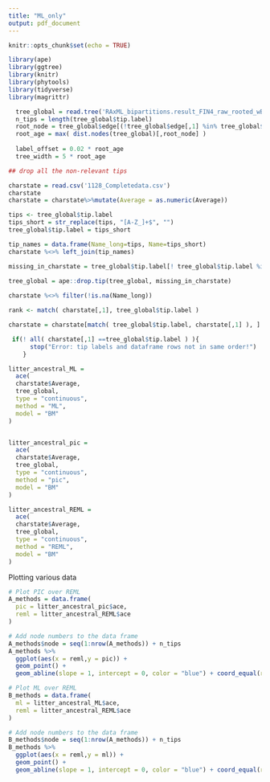 ```yaml
---
title: "ML_only"
output: pdf_document
---
```


```r
knitr::opts_chunk$set(echo = TRUE)

library(ape)
library(ggtree)
library(knitr)
library(phytools)
library(tidyverse)
library(magrittr)
```

```r
  tree_global = read.tree('RAxML_bipartitions.result_FIN4_raw_rooted_wBoots_4098mam1out_OK.newick')
  n_tips = length(tree_global$tip.label)
  root_node = tree_global$edge[(!tree_global$edge[,1] %in% tree_global$edge[,2]),1] %>% unique()
  root_age = max( dist.nodes(tree_global)[,root_node] )
  
  label_offset = 0.02 * root_age
  tree_width = 5 * root_age
```

```r
## drop all the non-relevant tips

charstate = read.csv('1128_Completedata.csv') 
charstate
charstate = charstate%>%mutate(Average = as.numeric(Average))

tips <- tree_global$tip.label
tips_short = str_replace(tips, "[A-Z_]+$", "")
tree_global$tip.label = tips_short

tip_names = data.frame(Name_long=tips, Name=tips_short)
charstate %<>% left_join(tip_names)

missing_in_charstate = tree_global$tip.label[! tree_global$tip.label %in% charstate$Name]
 
tree_global = ape::drop.tip(tree_global, missing_in_charstate)

charstate %<>% filter(!is.na(Name_long))

rank <- match( charstate[,1], tree_global$tip.label )

charstate = charstate[match( tree_global$tip.label, charstate[,1] ), ] #the data order matches, checked manually as well.

 if(! all( charstate[,1] ==tree_global$tip.label ) ){
      stop("Error: tip labels and dataframe rows not in same order!")
    }

```




```r

litter_ancestral_ML = 
  ace(
  charstate$Average, 
  tree_global,
  type = "continuous",
  method = "ML",
  model = "BM"
)


litter_ancestral_pic =
  ace(
  charstate$Average,
  tree_global,
  type = "continuous",
  method = "pic",
  model = "BM"
)

litter_ancestral_REML = 
  ace(
  charstate$Average, 
  tree_global,
  type = "continuous",
  method = "REML",
  model = "BM"
)

```
Plotting various data
```r

# Plot PIC over REML
A_methods = data.frame(
  pic = litter_ancestral_pic$ace, 
  reml = litter_ancestral_REML$ace
)

# Add node numbers to the data frame
A_methods$node = seq(1:nrow(A_methods)) + n_tips
A_methods %>%
  ggplot(aes(x = reml,y = pic)) +
  geom_point() +
  geom_abline(slope = 1, intercept = 0, color = "blue") + coord_equal(ratio = 1)

# Plot ML over REML
B_methods = data.frame(
  ml = litter_ancestral_ML$ace, 
  reml = litter_ancestral_REML$ace
)

# Add node numbers to the data frame
B_methods$node = seq(1:nrow(A_methods)) + n_tips
B_methods %>%
  ggplot(aes(x = reml,y = ml)) +
  geom_point() +
  geom_abline(slope = 1, intercept = 0, color = "blue") + coord_equal(ratio = 1)
```